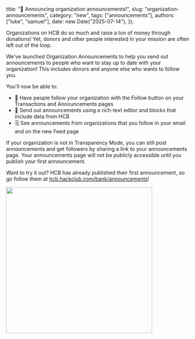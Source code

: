   title: "📣 Announcing organization announcements!",
  slug: "organization-announcements",
  category: "new",
  tags: ["announcements"],
  authors: ["luke", "samuel"],
  date: new Date("2025-07-14"),
});

Organizations on HCB do so much and raise a ton of money through donations! Yet, donors and other people interested in your mission are often left out of the loop.

We've launched Organization Announcements to help you send out announcements to people who want to stay up to date with your organization! This includes donors and anyone else who wants to follow you.

You'll now be able to:
- 👥 Have people follow your organization with the Follow button on your Transactions and Announcements pages
- 📣 Send out announcements using a rich-text editor and blocks that include data from HCB
- 🗒️ See announcements from organizations that you follow in your email and on the new Feed page

If your organization is not in Transparency Mode, you can still post announcements and get followers by sharing a link to your announcements page. Your announcements page will not be publicly accessible until you publish your first announcement.

Want to try it out? HCB has already published their first announcement, so go follow them at [hcb.hackclub.com/bank/announcements](https://hcb.hackclub.com/bank/announcements)!

<img src="https://hc-cdn.hel1.your-objectstorage.com/s/v3/e8548de0e70200e4139d0429cf49dd9c9b939c15_pawelzmarlak-2025-07-18t16_01_43.399z.png" width="400px" />
